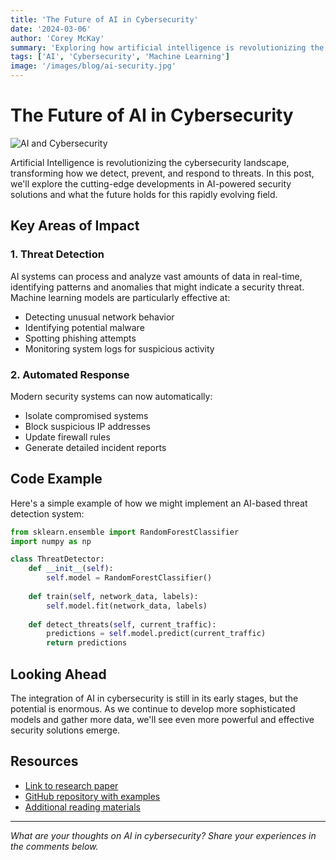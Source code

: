```yaml
---
title: 'The Future of AI in Cybersecurity'
date: '2024-03-06'
author: 'Corey McKay'
summary: 'Exploring how artificial intelligence is revolutionizing the way we approach cybersecurity, from threat detection to automated response systems.'
tags: ['AI', 'Cybersecurity', 'Machine Learning']
image: '/images/blog/ai-security.jpg'
---
```


# The Future of AI in Cybersecurity

![AI and Cybersecurity](/images/blog/ai-security.jpg)

Artificial Intelligence is revolutionizing the cybersecurity landscape, transforming how we detect, prevent, and respond to threats. In this post, we'll explore the cutting-edge developments in AI-powered security solutions and what the future holds for this rapidly evolving field.

## Key Areas of Impact

### 1. Threat Detection
AI systems can process and analyze vast amounts of data in real-time, identifying patterns and anomalies that might indicate a security threat. Machine learning models are particularly effective at:

- Detecting unusual network behavior
- Identifying potential malware
- Spotting phishing attempts
- Monitoring system logs for suspicious activity

### 2. Automated Response
Modern security systems can now automatically:
- Isolate compromised systems
- Block suspicious IP addresses
- Update firewall rules
- Generate detailed incident reports

## Code Example

Here's a simple example of how we might implement an AI-based threat detection system:

```python
from sklearn.ensemble import RandomForestClassifier
import numpy as np

class ThreatDetector:
    def __init__(self):
        self.model = RandomForestClassifier()
        
    def train(self, network_data, labels):
        self.model.fit(network_data, labels)
        
    def detect_threats(self, current_traffic):
        predictions = self.model.predict(current_traffic)
        return predictions
```

## Looking Ahead

The integration of AI in cybersecurity is still in its early stages, but the potential is enormous. As we continue to develop more sophisticated models and gather more data, we'll see even more powerful and effective security solutions emerge.

## Resources

- [Link to research paper](#)
- [GitHub repository with examples](#)
- [Additional reading materials](#)

---

*What are your thoughts on AI in cybersecurity? Share your experiences in the comments below.* 